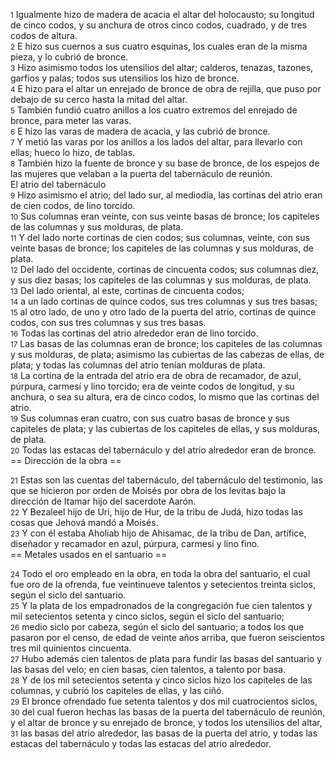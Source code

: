 {{anchor|1}} <small>1</small> Igualmente hizo de madera de acacia el altar del holocausto; su longitud de cinco codos, y su anchura de otros cinco codos, cuadrado, y de tres codos de altura.<br>
{{anchor|2}} <small>2</small> E hizo sus cuernos a sus cuatro esquinas, los cuales eran de la misma pieza, y lo cubrió de bronce.<br>
{{anchor|3}} <small>3</small> Hizo asimismo todos los utensilios del altar; calderos, tenazas, tazones, garfios y palas; todos sus utensilios los hizo de bronce.<br>
{{anchor|4}} <small>4</small> E hizo para el altar un enrejado de bronce de obra de rejilla, que puso por debajo de su cerco hasta la mitad del altar.<br>
{{anchor|5}} <small>5</small> También fundió cuatro anillos a los cuatro extremos del enrejado de bronce, para meter las varas.<br>
{{anchor|6}} <small>6</small> E hizo las varas de madera de acacia, y las cubrió de bronce.<br>
{{anchor|7}} <small>7</small> Y metió las varas por los anillos a los lados del altar, para llevarlo con ellas; hueco lo hizo, de tablas.<br>
{{anchor|8}} <small>8</small> También hizo la fuente de bronce y su base de bronce, de los espejos de las mujeres que velaban a la puerta del tabernáculo de reunión.<br>
El atrio del tabernáculo<br>
{{anchor|9}} <small>9</small> Hizo asimismo el atrio; del lado sur, al mediodía, las cortinas del atrio eran de cien codos, de lino torcido.<br>
{{anchor|10}} <small>10</small> Sus columnas eran veinte, con sus veinte basas de bronce; los capiteles de las columnas y sus molduras, de plata.<br>
{{anchor|11}} <small>11</small> Y del lado norte cortinas de cien codos;  sus columnas, veinte, con sus veinte basas de bronce; los capiteles de las columnas y sus molduras, de plata.<br>
{{anchor|12}} <small>12</small> Del lado del occidente, cortinas de cincuenta codos;  sus columnas diez, y sus diez basas; los capiteles de las columnas y sus molduras, de plata.<br>
{{anchor|13}} <small>13</small> Del lado oriental, al este, cortinas de cincuenta codos;<br>
{{anchor|14}} <small>14</small> a un lado cortinas de quince codos,  sus tres columnas y sus tres basas;<br>
{{anchor|15}} <small>15</small> al otro lado, de uno y otro lado de la puerta del atrio, cortinas de quince codos,  con sus tres columnas y sus tres basas.<br>
{{anchor|16}} <small>16</small> Todas las cortinas del atrio alrededor eran de lino torcido.<br>
{{anchor|17}} <small>17</small> Las basas de las columnas eran de bronce; los capiteles de las columnas y sus molduras, de plata; asimismo las cubiertas de las cabezas de ellas, de plata; y todas las columnas del atrio tenían molduras de plata.<br>
{{anchor|18}} <small>18</small> La cortina de la entrada del atrio era de obra de recamador, de azul, púrpura, carmesí y lino torcido; era de veinte codos   de longitud, y su anchura, o sea su altura, era de cinco codos, lo mismo que las cortinas del atrio.<br>
{{anchor|19}} <small>19</small> Sus columnas eran cuatro, con sus cuatro basas de bronce y sus capiteles de plata; y las cubiertas de los capiteles de ellas, y sus molduras, de plata.<br>
{{anchor|20}} <small>20</small> Todas las estacas del tabernáculo y del atrio alrededor eran de bronce.<br>
== Dirección de la obra ==

{{anchor|21}} <small>21</small> Estas son las cuentas del tabernáculo, del tabernáculo del testimonio, las que se hicieron por orden de Moisés por obra de los levitas bajo la dirección de Itamar hijo del sacerdote Aarón.<br>
{{anchor|22}} <small>22</small> Y Bezaleel hijo de Uri, hijo de Hur, de la tribu de Judá, hizo todas las cosas que Jehová mandó a Moisés.<br>
{{anchor|23}} <small>23</small> Y con él estaba Aholiab hijo de Ahisamac, de la tribu de Dan, artífice, diseñador y recamador en azul, púrpura, carmesí y lino fino.<br>
== Metales usados en el santuario ==

{{anchor|24}} <small>24</small> Todo el oro empleado en la obra, en toda la obra del santuario, el cual fue oro de la ofrenda, fue veintinueve talentos   y setecientos treinta siclos, según el siclo del santuario.<br>
{{anchor|25}} <small>25</small> Y la plata de los empadronados de la congregación fue cien talentos   y mil setecientos setenta y cinco siclos, según el siclo del santuario;<br>
{{anchor|26}} <small>26</small> medio siclo por cabeza, según el siclo del santuario; a todos los que pasaron por el censo, de edad de veinte años arriba, que fueron seiscientos tres mil quinientos cincuenta.<br>
{{anchor|27}} <small>27</small> Hubo además cien talentos de plata   para fundir las basas del santuario y las basas del velo; en cien basas, cien talentos, a talento por basa.<br>
{{anchor|28}} <small>28</small> Y de los mil setecientos setenta y cinco siclos   hizo los capiteles de las columnas, y cubrió los capiteles de ellas, y las ciñó.<br>
{{anchor|29}} <small>29</small> El bronce ofrendado fue setenta talentos   y dos mil cuatrocientos siclos,<br>
{{anchor|30}} <small>30</small> del cual fueron hechas las basas de la puerta del tabernáculo de reunión, y el altar de bronce y su enrejado de bronce, y todos los utensilios del altar,<br>
{{anchor|31}} <small>31</small> las basas del atrio alrededor, las basas de la puerta del atrio, y todas las estacas del tabernáculo y todas las estacas del atrio alrededor.<br>
